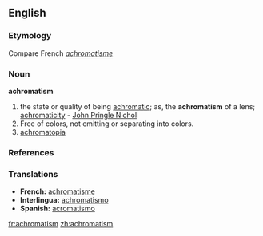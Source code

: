 ==English==

===Etymology===
Compare French ''[[achromatisme]]''

===Noun===
'''achromatism'''
#the state or quality of being [[achromatic]]; as, the '''achromatism''' of a lens; [[achromaticity]] - [[w:John Pringle Nichol|John Pringle Nichol]]
#Free of colors, not emitting or separating into colors. 
# [[achromatopia]]

===References===
{{R:Webster 1913}}
{{R:Dorland 1977}}

===Translations===
*'''French:''' [[achromatisme]] 
*'''Interlingua:''' [[achromatismo]] 
*'''Spanish:''' [[acromatismo]]

[[fr:achromatism]]
[[zh:achromatism]]